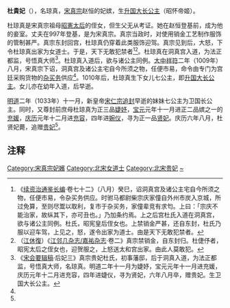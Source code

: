 {{東亞女性歷史人物
| 名稱=貴妃杜氏
| 身份=宋朝妃嬪
| 畫像=
| 說明=
| 姓=杜
| 名=琼真
| 法號=悟真大师
| 位號=妾室→后宫→無（出家）→婕妤（尊封）→充媛（尊封）→充容(尊封)→婉仪（尊封）→贤妃（尊封）→貴妃（追尊）
| 出生年=
| 逝世年=1046年
| 墳墓=
| 夫=[[宋真宗|宋真宗]]
| 同胞兄弟=
| 女=[[升國大長公主|升國大長公主]]
|}}
'''杜貴妃'''（{{bd|10世纪|？|1046年||}}），名琼真，[[宋真宗|宋真宗]]赵恒的妃嫔，生[[升国大长公主|升国大长公主]]（昭怀帝姬）。

杜琼真是宋真宗祖母[[昭憲太后|昭憲太后]]的侄女，但生父无从考证。她在赵恒登基前，成为他的妾室。丈夫在997年登基，是为宋真宗。真宗当政时，对使用销金工艺制作服饰的管制甚严。真宗东封回宫，杜琼真仍穿着此类服饰迎驾。真宗见到后，大怒，下令杜琼真出家为女道士。于是，天下无敢犯禁者<ref name="a1">《[[续资治通鉴长编|续资治通鉴长编]]·卷七十二》（八月）癸巳，诏洞真宫及诸公主宅自今所须之物，任便市易，令杂买务供应。时驸马都尉柴宗庆家僮自外州市炭入京城，所过免算，至则尽鬻以取利，复市于杂买务，家僮辈竞有求匄。上曰：「宗庆不能治家，故纵其下，亦可丑也。」乃加条约焉。上之后宫杜氏入道在洞真宫，欲与诸公主同例。杜氏，昭宪皇后侄女也。上禁销金严甚，还自东封，杜氏乃服以迎车驾，上见之，怒，遂令出家为道士。由是天下无敢犯禁者。</ref><ref>（[[江休復|江休復]]）《[[江邻几杂志|江邻几杂志/嘉祐杂志]]·卷二》真宗禁销金，自东封归。杜倢伃者，昭宪太后之侄女也，迎贺服之，上怒送太和宫出家。由此人莫敢犯。</ref>。杜琼真在洞真宫入道，为法正都监，号悟真大师<ref name="a2">《[[宋会要辑稿|宋会要辑稿]]·后妃三》真宗贵妃杜氏，初事藩邸，后于洞真入道，为法正都监，号悟真大师，名琼真。明道二年十一月为婕妤，宝元元年十一月进充媛，庆历元年十二月进充容，四年进婕仪，寻为贤妃，六年八月卒，赠贵妃。生卫国大长公主。</ref>。杜琼真入道后，欲与诸公主同例。[[大中祥符|大中祥符]]二年（1009年）八月，宋真宗下诏，洞真宫及诸公主宅自今所须之物，任便市易，命令由专门为宫廷采购货物的[[杂买务|杂买务]]供应<ref name=a1/>。1010年后，杜琼真生下女儿七公主，即[[升國大長公主|升国大长公主]]。女儿亦在幼年入道，后早逝。

[[明道_(北宋)|明道]]二年（1033年）十一月，新皇帝[[宋仁宗|宋仁宗]][[追封|追封]]早逝的妹妹七公主为卫国长公主。同时，又尊封前庶母杜琼真为正三品[[婕妤|婕妤]]，[[宝元|宝元]]元年十一月进正二品嫔之一的[[充媛|充媛]]，[[庆历|庆历]]元年十二月进[[充容|充容]]，四年进[[婉仪|婉仪]]，寻为正一品[[贤妃|贤妃]]。庆历六年八月，杜贤妃薨，追赠[[贵妃|贵妃]]<ref name=a2/>。

== 注释 ==

{{Reflist}}

{{DEFAULTSORT:D}}
[[Category:宋真宗妃嬪|Category:宋真宗妃嬪]]
[[Category:北宋女道士|Category:北宋女道士]]
[[Category:北宋贵妃|Category:北宋贵妃]]
[[Category:杜姓|~]]
